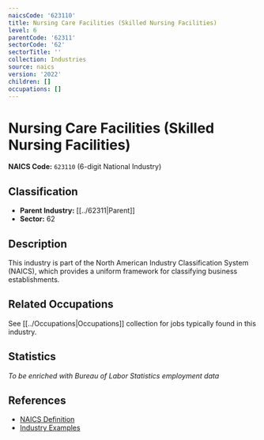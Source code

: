 ```yaml
---
naicsCode: '623110'
title: Nursing Care Facilities (Skilled Nursing Facilities)
level: 6
parentCode: '62311'
sectorCode: '62'
sectorTitle: ''
collection: Industries
source: naics
version: '2022'
children: []
occupations: []
---
```

# Nursing Care Facilities (Skilled Nursing Facilities)

**NAICS Code:** `623110` (6-digit National Industry)

## Classification

- **Parent Industry:** [[../62311|Parent]]
- **Sector:** 62

## Description

This industry is part of the North American Industry Classification System (NAICS), which provides a uniform framework for classifying business establishments.

## Related Occupations

See [[../Occupations|Occupations]] collection for jobs typically found in this industry.

## Statistics

*To be enriched with Bureau of Labor Statistics employment data*

## References

- [NAICS Definition](https://www.census.gov/naics/)
- [Industry Examples](https://www.census.gov/naics/2022NAICS/)
